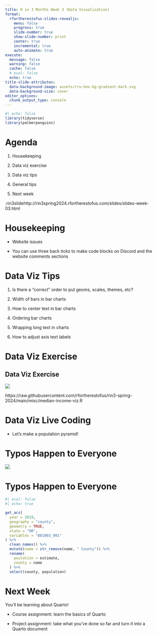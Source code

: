 ```yaml
---
title: R in 3 Months Week 3 (Data Visualization)
format:
  rfortherestofus-slides-revealjs:
    menu: false
    progress: true
    slide-number: true
    show-slide-number: print
    center: true
    incremental: true
    auto-animate: true
execute: 
  message: false
  warning: false
  cache: false
  # eval: false
  echo: true
title-slide-attributes:
  data-background-image: assets/rru-hex-bg-gradient-dark.svg
  data-background-size: cover
editor_options: 
  chunk_output_type: console
---
```


```r
#| echo: false
library(tidyverse)
library(palmerpenguins)
```

# Agenda

1.  Housekeeping

2.  Data viz exercise

3.  Data viz tips

4.  General tips

5.  Next week

::: {.notes}
.rin3slidehttp://rin3spring2024.rfortherestofus.com/slides/slides-week-03.html
:::



# Housekeeping

- Website issues

- You can use three back ticks to make code blocks on Discord and the website comments sections

# Data Viz Tips

1. Is there a "correct" order to put geoms, scales, themes, etc?

1. Width of bars in bar charts

1. How to center text in bar charts

1. Ordering bar charts

1. Wrapping long text in charts

1. How to adjust axis text labels

# Data Viz Exercise {.inverse}

## Data Viz Exercise

![](assets/median-income-example.png)

::: notes
https://raw.githubusercontent.com/rfortherestofus/rin3-spring-2024/main/misc/median-income-viz.R
:::

# Data Viz Live Coding

- Let's make a population pyramid!

# Typos Happen to Everyone

![](assets/david-asking-for-help.png)

# Typos Happen to Everyone

::: {.large}
```r
#| eval: false
#| echo: true

get_acs(
  year = 2019,
  geography = "county",
  geometry = TRUE,
  state = "OR",
  variables = "B01003_001"
) %>%
  clean_names() %>%
  mutate(name = str_remove(name, " County")) %>%
  rename(
    poulation = estimate,
    county = name
  ) %>%
  select(county, population)
```
:::

# Next Week

You'll be learning about Quarto!

- Course assignment: learn the basics of Quarto

- Project assignment: take what you've done so far and turn it into a Quarto document
